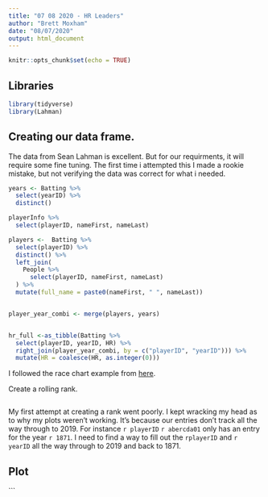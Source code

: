 ```yaml
---
title: "07 08 2020 - HR Leaders"
author: "Brett Moxham"
date: "08/07/2020"
output: html_document
---
```


```r
knitr::opts_chunk$set(echo = TRUE)
```

## Libraries
```r
library(tidyverse)
library(Lahman)
```


## Creating our data frame.

The data from Sean Lahman is excellent. But for our requirments, it will require some fine tuning. The first time i attempted this I made a rookie mistake, but not verifying the data was correct for what i needed. 

```r
years <- Batting %>% 
  select(yearID) %>% 
  distinct()

playerInfo %>% 
  select(playerID, nameFirst, nameLast)

players <-  Batting %>% 
  select(playerID) %>% 
  distinct() %>% 
  left_join(
    People %>% 
      select(playerID, nameFirst, nameLast)
  ) %>% 
  mutate(full_name = paste0(nameFirst, " ", nameLast))


player_year_combi <- merge(players, years) 


hr_full <-as_tibble(Batting %>% 
  select(playerID, yearID, HR) %>% 
  right_join(player_year_combi, by = c("playerID", "yearID"))) %>% 
  mutate(HR = coalesce(HR, as.integer(0)))

```



I followed the race chart example from [here](https://towardsdatascience.com/how-to-do-that-animated-race-bar-chart-57f3a8ff27a8).


Create a rolling rank.

```r

```
My first attempt at creating a rank went poorly. I kept wracking my head as to why my plots weren't working. It's because our entries don't track all the way through to 2019. For instance ```r playerID``` ```r abercda01``` only has an entry for the year ```r 1871```. I need to find a way to fill out the ```rplayerID``` and ```r yearID``` all the way through to 2019 and back to 1871.  

## Plot


```






